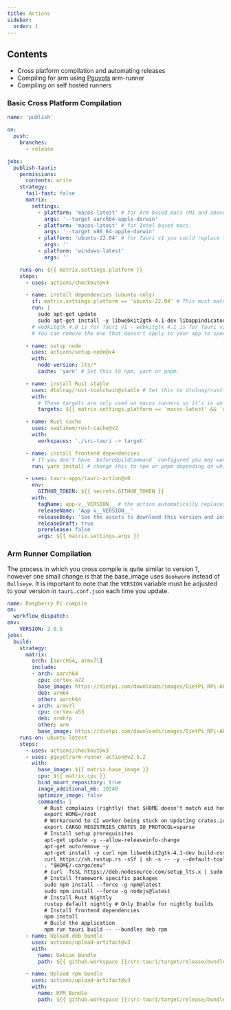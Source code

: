 ```yaml
---
title: Actions
sidebar:
  order: 1
---
```



## Contents
- Cross platform compilation and automating releases
- Compiling for arm using [Pguyots](https://github.com/pguyot) arm-runner
- Compiling on self hosted runners

### Basic Cross Platform Compilation

```yaml
name: 'publish'

on:
  push:
    branches:
      - release

jobs:
  publish-tauri:
    permissions:
      contents: write
    strategy:
      fail-fast: false
      matrix:
        settings:
          - platform: 'macos-latest' # for Arm based macs (M1 and above).
            args: '--target aarch64-apple-darwin'
          - platform: 'macos-latest' # for Intel based macs.
            args: '--target x86_64-apple-darwin'
          - platform: 'ubuntu-22.04' # for Tauri v1 you could replace this with ubuntu-20.04.
            args: ''
          - platform: 'windows-latest'
            args: ''

    runs-on: ${{ matrix.settings.platform }}
    steps:
      - uses: actions/checkout@v4

      - name: install dependencies (ubuntu only)
        if: matrix.settings.platform == 'ubuntu-22.04' # This must match the platform value defined above.
        run: |
          sudo apt-get update
          sudo apt-get install -y libwebkit2gtk-4.1-dev libappindicator3-dev librsvg2-dev patchelf
        # webkitgtk 4.0 is for Tauri v1 - webkitgtk 4.1 is for Tauri v2.
        # You can remove the one that doesn't apply to your app to speed up the workflow a bit.

      - name: setup node
        uses: actions/setup-node@v4
        with:
          node-version: lts/*
          cache: 'yarn' # Set this to npm, yarn or pnpm.

      - name: install Rust stable
        uses: dtolnay/rust-toolchain@stable # Set this to dtolnay/rust-toolchain@nightly
        with:
          # Those targets are only used on macos runners so it's in an `if` to slightly speed up windows and linux builds.
          targets: ${{ matrix.settings.platform == 'macos-latest' && 'aarch64-apple-darwin,x86_64-apple-darwin' || '' }}

      - name: Rust cache
        uses: swatinem/rust-cache@v2
        with:
          workspaces: './src-tauri -> target'

      - name: install frontend dependencies
        # If you don't have `beforeBuildCommand` configured you may want to build your frontend here too.
        run: yarn install # change this to npm or pnpm depending on which one you use.

      - uses: tauri-apps/tauri-action@v0
        env:
          GITHUB_TOKEN: ${{ secrets.GITHUB_TOKEN }}
        with:
          tagName: app-v__VERSION__ # the action automatically replaces \_\_VERSION\_\_ with the app version.
          releaseName: 'App v__VERSION__'
          releaseBody: 'See the assets to download this version and install.'
          releaseDraft: true
          prerelease: false
          args: ${{ matrix.settings.args }}
```

### Arm Runner Compilation
The process in which you cross compile is quite similar to version 1, however one small change is
that the base_image uses `Bookworm` instead of `Bullseye`. It is important to note that the `VERSION` variable must be adjusted to your version in `tauri.conf.json` each time you update.

```yaml
name: Raspberry Pi compile
on:
  workflow_dispatch:
env:
    VERSION: 2.0.5
jobs:
  build:
    strategy:
      matrix:
        arch: [aarch64, armv7l]
        include:
        - arch: aarch64
          cpu: cortex-a72
          base_image: https://dietpi.com/downloads/images/DietPi_RPi-ARMv8-Bookworm.img.xz
          deb: arm64
          other: aarch64
        - arch: armv7l
          cpu: cortex-a53
          deb: armhfp
          other: arm
          base_image: https://dietpi.com/downloads/images/DietPi_RPi-ARMv7-Bookworm.img.xz
    runs-on: ubuntu-latest
    steps:
      - uses: actions/checkout@v3
      - uses: pguyot/arm-runner-action@v2.5.2
        with:
          base_image: ${{ matrix.base_image }}
          cpu: ${{ matrix.cpu }}
          bind_mount_repository: true
          image_additional_mb: 10240
          optimize_image: false
          commands: |
            # Rust complains (rightly) that $HOME doesn't match eid home
            export HOME=/root
            # Workaround to CI worker being stuck on Updating crates.io index
            export CARGO_REGISTRIES_CRATES_IO_PROTOCOL=sparse
            # Install setup prerequisites
            apt-get update -y --allow-releaseinfo-change
            apt-get autoremove -y
            apt-get install -y curl npm libwebkit2gtk-4.1-dev build-essential libssl-dev libgtk-3-dev libayatana-appindicator3-dev librsvg2-dev
            curl https://sh.rustup.rs -sSf | sh -s -- -y --default-toolchain nightly
            . "$HOME/.cargo/env"
            # curl -fsSL https://deb.nodesource.com/setup_lts.x | sudo -E bash
            # Install framework specific packages
            sudo npm install --force -g npm@latest
            sudo npm install --force -g nodejs@latest
            # Install Rust Nightly
            rustup default nightly # Only Enable for nightly builds
            # Install frontend dependencies
            npm install
            # Build the application
            npm run tauri build -- --bundles deb rpm
      - name: Upload deb bundle
        uses: actions/upload-artifact@v3
        with:
          name: Debian Bundle
          path: ${{ github.workspace }}/src-tauri/target/release/bundle/deb/Rosary_${{ env.VERSION }}_${{ matrix.deb }}.deb

      - name: Upload rpm bundle
        uses: actions/upload-artifact@v3
        with:
          name: RPM Bundle
          path: ${{ github.workspace }}/src-tauri/target/release/bundle/rpm/rosary_${{ env.VERSION }}-1_${{ matrix.other }}.rpm
```

